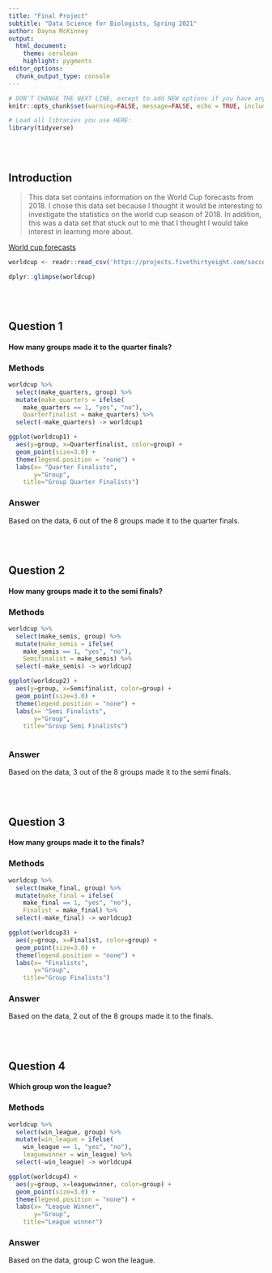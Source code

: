 ```yaml
---
title: "Final Project"
subtitle: "Data Science for Biologists, Spring 2021"
author: Dayna McKinney
output: 
  html_document:
    theme: cerulean
    highlight: pygments
editor_options: 
  chunk_output_type: console
---
```


```r
# DON'T CHANGE THE NEXT LINE, except to add NEW options if you have any.
knitr::opts_chunk$set(warning=FALSE, message=FALSE, echo = TRUE, include = TRUE)

# Load all libraries you use HERE:
library(tidyverse)
```

<br><br>

## Introduction

> This data set contains information on the World Cup forecasts from 2018. I chose this data set because I thought it would be interesting to investigate the statistics on the world cup season of 2018. In addition, this was a data set that stuck out to me that I thought I would take interest in learning more about.

[World cup forecasts](https://projects.fivethirtyeight.com/soccer-api/international/2018/wc_forecasts.csv)

```r
worldcup <- readr::read_csv('https://projects.fivethirtyeight.com/soccer-api/international/2018/wc_forecasts.csv')

dplyr::glimpse(worldcup)
```

<br><br>

## Question 1

#### How many groups made it to the quarter finals?

### Methods
```r
worldcup %>%
  select(make_quarters, group) %>%
  mutate(make_quarters = ifelse(
    make_quarters == 1, "yes", "no"),
    Quarterfinalist = make_quarters) %>%
  select(-make_quarters) -> worldcup1

ggplot(worldcup1) +
  aes(y=group, x=Quarterfinalist, color=group) +
  geom_point(size=3.0) +
  theme(legend.position = "none") +
  labs(x= "Quarter Finalists",
       y="Group",
    title="Group Quarter Finalists")
```
### Answer

Based on the data, 6 out of the 8 groups made it to the quarter finals.


<br><br>

## Question 2

#### How many groups made it to the semi finals?

### Methods
``` r
worldcup %>%
  select(make_semis, group) %>%
  mutate(make_semis = ifelse(
    make_semis == 1, "yes", "no"),
    Semifinalist = make_semis) %>%
  select(-make_semis) -> worldcup2

ggplot(worldcup2) +
  aes(y=group, x=Semifinalist, color=group) +
  geom_point(size=3.0) +
  theme(legend.position = "none") +
  labs(x= "Semi Finalists",
       y="Group",
    title="Group Semi Finalists")
  
```
### Answer

Based on the data, 3 out of the 8 groups made it to the semi finals.

<br><br>

## Question 3

#### How many groups made it to the finals?

### Methods
```r
worldcup %>%
  select(make_final, group) %>%
  mutate(make_final = ifelse(
    make_final == 1, "yes", "no"),
    Finalist = make_final) %>%
  select(-make_final) -> worldcup3

ggplot(worldcup3) +
  aes(y=group, x=Finalist, color=group) +
  geom_point(size=3.0) +
  theme(legend.position = "none") +
  labs(x= "Finalists",
       y="Group",
    title="Group Finalists")

```

### Answer

Based on the data, 2 out of the 8 groups made it to the finals. 


<br><br>

## Question 4

#### Which group won the league?

### Methods
```r
worldcup %>%
  select(win_league, group) %>%
  mutate(win_league = ifelse(
    win_league == 1, "yes", "no"),
    leaguewinner = win_league) %>%
  select(-win_league) -> worldcup4

ggplot(worldcup4) +
  aes(y=group, x=leaguewinner, color=group) +
  geom_point(size=3.0) +
  theme(legend.position = "none") +
  labs(x= "League Winner",
       y="Group",
    title="League winner")

```

### Answer

Based on the data, group C won the league.
